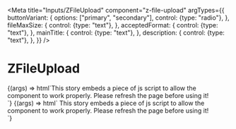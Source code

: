 

<Meta
  title="Inputs/ZFileUpload"
  component="z-file-upload"
  argTypes={{
    buttonVariant: {
      options: ["primary", "secondary"],
      control: {type: "radio"},
    },
    fileMaxSize: {
      control: {type: "text"},
    },
    acceptedFormat: {
      control: {type: "text"},
    },
    mainTitle: {
      control: {type: "text"},
    },
    description: {
      control: {type: "text"},
    },
  }}
/>

# ZFileUpload

<Canvas>
  <Story
    name="ZFileUpload default version"
    args={{
      buttonVariant: ButtonVariantEnum.primary,
      fileMaxSize: "50",
      acceptedFormat: ".pdf, .doc, .tiff, .png, .jpg",
      mainTitle: "Allega un file",
      description: "Vuoi allegare un file per chiarire meglio la tua richiesta?",
    }}
  >
    {(args) => html`<z-heading level="4"
        >This story embeds a piece of js script to allow the component to work properly. Please refresh the page before
        using it!</z-heading
      ><br />
      <z-file-upload
        type="default"
        description="${args.description}"
        button-variant="${args.buttonVariant}"
        file-max-size="${args.fileMaxSize}"
        accepted-format="${args.acceptedFormat}"
        main-title="${args.mainTitle}"
      >
      </z-file-upload>
      <script>
        const uploader = document.querySelector("z-file-upload");
        let fileNumber = 0;
        document.addEventListener("fileInput", (e) => {
          fileNumber++;
          const item = e.detail;
          const chip = document.createElement("Z-FILE");
          chip.setAttribute("slot", "files");
          chip.setAttribute("file-number", fileNumber);
          chip.innerText = item.name;
          uploader.appendChild(chip);
        });
      </script>`}
  </Story>
</Canvas>

<Canvas>
  <Story
    name="ZFileUpload dragdrop version"
    args={{
      fileMaxSize: "50",
      acceptedFormat: ".pdf, .doc, .tiff, .png, .jpg",
      mainTitle: "Allega un file",
      description: "Vuoi allegare un file per chiarire meglio la tua richiesta?",
    }}
  >
    {(args) => html`
    <z-heading level="4">This story embeds a piece of js script to allow the component to work properly. Please refresh the page before using it!</z-heading><br>
    <z-file-upload type="dragdrop" 
                         file-max-size="${args.fileMaxSize}"
                         description="${args.description}"
                         accepted-format="${args.acceptedFormat}"}" 
                         main-title="${args.mainTitle}">
      </z-file-upload>
      <script>
        const uploader = document.querySelector("z-file-upload");
          document.addEventListener("fileInput", (e) => {
              const item = e.detail
                  const chip = document.createElement('Z-FILE')
                  chip.setAttribute('slot', 'files')
                  chip.setAttribute('filetype', item.type)
                  chip.innerText = item.name
                  uploader.appendChild(chip);
          })
        </script>`}
  </Story>
</Canvas>

<ArgsTable of="z-file-upload" />
